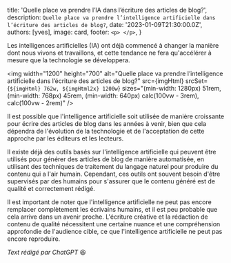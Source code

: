 
  title: 'Quelle place va prendre l’IA dans l’écriture des articles de blog?',
  description: `Quelle place va prendre l’intelligence artificielle dans l’écriture des articles de blog?`,
  date: '2023-01-09T21:30:00.0Z',
  authors: [yves],
  image: card,
  footer: `
    <p>
    </p>
  `,
}

Les intelligences artificielles (IA) ont déjà commencé à changer la manière dont nous vivons et travaillons, et cette tendance ne fera qu'accélérer à mesure que la technologie se développera.

<!--more-->

<img
  width="1200"
  height="700"
  alt="Quelle place va prendre l’intelligence artificielle dans l’écriture des articles de blog?"
  src={imgHtml}
  srcSet={`${imgHtml} 762w, ${imgHtml2x} 1200w`}
  sizes="(min-width: 1280px) 51rem, (min-width: 768px) 45rem, (min-width: 640px) calc(100vw - 3rem), calc(100vw - 2rem)"
/>

Il est possible que l'intelligence artificielle soit utilisée de manière croissante pour écrire des articles de blog dans les années à venir, bien que cela dépendra de l'évolution de la technologie et de l'acceptation de cette approche par les éditeurs et les lecteurs.

Il existe déjà des outils basés sur l'intelligence artificielle qui peuvent être utilisés pour générer des articles de blog de manière automatisée, en utilisant des techniques de traitement du langage naturel pour produire du contenu qui a l'air humain. Cependant, ces outils ont souvent besoin d'être supervisés par des humains pour s'assurer que le contenu généré est de qualité et correctement rédigé.

Il est important de noter que l'intelligence artificielle ne peut pas encore remplacer complètement les écrivains humains, et il est peu probable que cela arrive dans un avenir proche. L'écriture créative et la rédaction de contenu de qualité nécessitent une certaine nuance et une compréhension approfondie de l'audience cible, ce que l'intelligence artificielle ne peut pas encore reproduire.

*Text rédigé par ChatGPT* 😆
